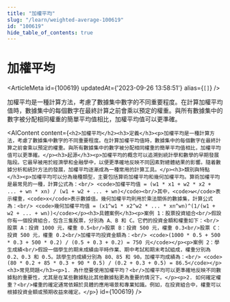 ```yaml
---
title: "加權平均"
slug: "/learn/weighted-average-100619"
id: "100619"
hide_table_of_contents: true
---
```



# 加權平均

<ArticleMeta id={100619} updatedAt={'2023-09-26 13:58:51'} alias={`[]`} />
<div className='border-solid border-b border-t-0 my-4 border-[var(--ifm-color-gray-300)]' />

加權平均是一種計算方法，考慮了數據集中數字的不同重要程度。在計算加權平均值時，數據集中的每個數字在最終計算之前會乘以預定的權重。與所有數據集中的數字被分配相同權重的簡單平均值相比，加權平均值可以更準確。

<AIContent content={`<h2>加權平均</h2><h3>定義</h3><p>加權平均是一種計算方法，考慮了數據集中數字的不同重要程度。在計算加權平均值時，數據集中的每個數字在最終計算之前會乘以預定的權重。與所有數據集中的數字被分配相同權重的簡單平均值相比，加權平均值可以更準確。</p><h3>起源</h3><p>加權平均的概念可以追溯到統計學和數學的早期發展階段。它最早被用於經濟學和金融學中，以便更準確地反映不同因素對總體結果的影響。隨着數據分析和統計方法的發展，加權平均逐漸成為一種常用的計算工具。</p><h3>類別與特點</h3><p>加權平均可以分為幾種類型，主要包括算術加權平均和幾何加權平均。算術加權平均是最常見的一種，計算公式為：<br/> <code>加權平均值 = (w1 * x1 + w2 * x2 + ... + wn * xn) / (w1 + w2 + ... + wn)</code><br/>其中，<code>w</code>表示權重，<code>x</code>表示數據值。幾何加權平均則用於乘法關係的數據集，計算公式為：<br/> <code>幾何加權平均值 = (x1^w1 * x2^w2 * ... * xn^wn)^(1/(w1 + w2 + ... + wn))</code></p><h3>具體案例</h3><p>案例 1：股票投資組合<br/>假設你有一個投資組合，包含三隻股票，分別為 A、B 和 C。它們的投資金額和權重如下：<br/>股票 A：投資 1000 元，權重 0.5<br/>股票 B：投資 500 元，權重 0.3<br/>股票 C：投資 500 元，權重 0.2<br/>加權平均投資金額為：<br/> <code>(1000 * 0.5 + 500 * 0.3 + 500 * 0.2) / (0.5 + 0.3 + 0.2) = 750 元</code></p><p>案例 2：學生成績<br/>假設一個學生的期末成績由平時作業、期中考試和期末考試組成，權重分別為 0.2、0.3 和 0.5。該學生的成績分別為 80、85 和 90。加權平均成績為：<br/> <code>(80 * 0.2 + 85 * 0.3 + 90 * 0.5) / (0.2 + 0.3 + 0.5) = 86.5</code></p><h3>常見問題</h3><p>1. 為什麼要使用加權平均？<br/>加權平均可以更準確地反映不同數據點的重要性，尤其是在某些數據點比其他數據點更為重要的情況下。</p><p>2. 如何確定權重？<br/>權重的確定通常依賴於具體的應用場景和專業知識。例如，在投資組合中，權重可以根據投資金額或預期收益來確定。</p>`} id={100619} />
